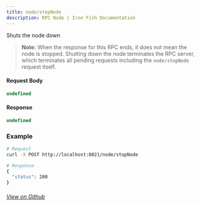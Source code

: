 ```yaml
---
title: node/stopNode
description: RPC Node | Iron Fish Documentation
---
```


Shuts the node down

> **Note:** When the response for this RPC ends, it does not mean the node is stopped. Shutting down the node terminates the RPC server, which terminates all pending requests including the `node/stopNode` request itself.

#### Request Body

```ts
undefined
```

#### Response

```ts
undefined
```

### Example
```bash
# Request
curl -X POST http://localhost:8021/node/stopNode

# Response
{
  "status": 200
}
```

###### [View on Github](https://github.com/iron-fish/ironfish/blob/master/ironfish/src/rpc/routes/node/stopNode.ts)
